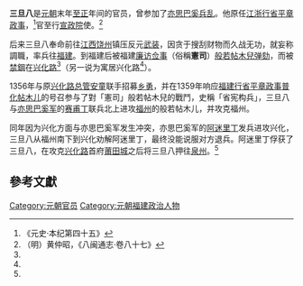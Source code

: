 '''三旦八'''是[[元朝|元朝]]末年[[至正|至正]]年间的官员，曾参加了[[亦思巴奚兵乱|亦思巴奚兵乱]]。他原任[[江浙行省|江浙行省]][[平章政事|平章政事]]，<ref name="《元史·本纪第四十五》">《元史·本纪第四十五》</ref>官至行[[宣政院|宣政院]]使。<ref name="《八闽通志·卷八十七》">（明）黄仲昭，《八闽通志·卷八十七》</ref>

后来三旦八奉命前往[[江西|江西]][[饶州|饶州]]镇压反元[[武装|武装]]，因贪于搜刮财物而久战无功，就妄称調職，率兵往[[福建|福建]]。到福建后被福建[[廉访|廉访]][[佥事|佥事]]（俗稱'''憲司'''）[[般若帖木兒|般若帖木兒]][[弹劾|弹劾]]，而被[[禁錮|禁錮]]在[[兴化路|兴化路]]<ref name="《元史·本纪第四十五》"/>（另一说为寓居兴化路<ref name="《八闽通志·卷八十七》"/>）。

1356年与原[[兴化路|兴化路]][[总管|总管]][[安童_(至正年间)|安童]]联手招募[[乡勇|乡勇]]，并在1359年响应[[福建行省|福建行省]][[平章政事|平章政事]][[普化帖木儿|普化帖木儿]]的号召参与了對「憲司」般若帖木兒的戰鬥，史稱「省宪构兵」，三旦八与[[亦思巴奚军|亦思巴奚军]]的[[赛甫丁|赛甫丁]]联兵北上进攻[[福州|福州]]的般若帖木儿，并攻克福州。

同年因为兴化方面与亦思巴奚军发生冲突，亦思巴奚军的[[阿迷里丁|阿迷里丁]]发兵进攻兴化，三旦八从福州南下到兴化劝解阿迷里丁，最终没能说服对方退兵。阿迷里丁俘获了三旦八，在攻克[[兴化路|兴化路]]首府[[莆田|莆田城]]之后将三旦八押往[[泉州|泉州]]。<ref name="《八闽通志·卷八十七》"/>

==參考文獻==
<div class="references-small">
<references></references>
</div>

[[Category:元朝官员|Category:元朝官员]]
[[Category:元朝福建政治人物|Category:元朝福建政治人物]]